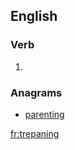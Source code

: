 ==English==

===Verb===
{{head|en}}

# {{present participle of|trepan}}

===Anagrams===
* [[parenting#English|parenting]]

[[fr:trepaning]]